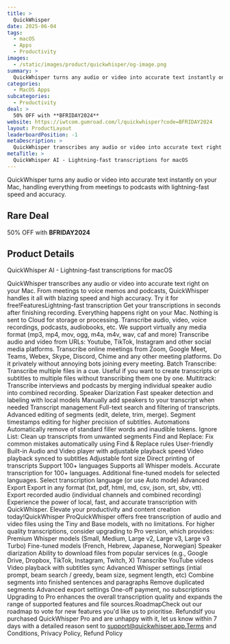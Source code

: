 ```yaml
---
title: >
  QuickWhisper
date: 2025-06-04
tags:
  - macOS
  - Apps
  - Productivity
images:
  - /static/images/product/quickwhisper/og-image.png
summary: >
  QuickWhisper turns any audio or video into accurate text instantly on your Mac, handling everything from meetings to podcasts with lightning-fast speed and accuracy.
categories:
  - MacOS Apps
subcategories:
  - Productivity
deal: >
  50% OFF with **BFRIDAY2024**
website: https://iwtcom.gumroad.com/l/quickwhisper?code=BFRIDAY2024
layout: ProductLayout
leaderboardPosition: -1
metaDescription: >
  QuickWhisper transcribes any audio or video into accurate text right on your Mac. From meetings to voice memos and podcasts, QuickWhisper handles it all with blazing speed and high accuracy. Try it for free!FeaturesLightning-fast transcription Get your transcriptions in seconds after finishing recording. Everything happens right on your Mac. Nothing is sent to Cloud for storage or processing. Transcribe audio, video, voice recordings, podcasts, audiobooks, etc. We support virtually any media format (mp3, mp4, mov, ogg, m4a, m4v, wav, caf and more) Transcribe audio and video from URLs: Youtube, TikTok, Instagram and other social media platforms. Transcribe online meetings from Zoom, Google Meet, Teams, Webex, Skype, Discord, Chime and any other meeting platforms. Do it privately without annoying bots joining every meeting. Batch Transcribe: Transcribe multiple files in a cue. Useful if you want to create transcripts or subtitles to multiple files without transcribing them one by one. Multitrack: Transcribe interviews and podcasts by merging individual speaker audio into combined recording. Speaker Diarization Fast speaker detection and labeling with local models Manually add speakers to your transcript when needed Transcript management Full-text search and filtering of transcripts. Advanced editing of segments (edit, delete, trim, merge). Segment timestamps editing for higher precision of subtitles. Automations Automatically remove of standard filler words and inaudible tokens. Ignore List: Clean up transcripts from unwanted segments Find and Replace: Fix common mistakes automatically using Find &amp; Replace rules User-friendly Built-in Audio and Video player with adjustable playback speed Video playback synced to subtitles Adjustable font size Direct printing of transcripts Support 100+ languages Supports all Whisper models. Accurate transcription for 100+ languages. Additional fine-tuned models for selected languages. Select transcription language (or use Auto mode) Advanced Export Export in any format (txt, pdf, html, md, csv, json, srt, sbv, vtt). Export recorded audio (individual channels and combined recording) Experience the power of local, fast, and accurate transcription with QuickWhisper. Elevate your productivity and content creation today!QuickWhisper ProQuickWhisper offers free transcription of audio and video files using the Tiny and Base models, with no limitations. For higher quality transcriptions, consider upgrading to Pro version, which provides: Premium Whisper models (Small, Medium, Large v2, Large v3, Large v3 Turbo) Fine-tuned models (French, Hebrew, Japanese, Norwegian) Speaker diarization Ability to download files from popular services (e.g., Google Drive, Dropbox, TikTok, Instagram, Twitch, X) Transcribe YouTube videos Video playback with subtitles sync Advanced Whisper settings (intial prompt, beam search / greedy, beam size, segment length, etc) Combine segments into finished sentences and paragraphs Remove duplicated segments Advanced export settings One-off payment, no subscriptions Upgrading to Pro enhances the overall transcription quality and expands the range of supported features and file sources.RoadmapCheck out our roadmap to vote for new features you'd like us to prioritise. RefundsIf you purchased QuickWhisper Pro and are unhappy with it, let us know within 7 days with a detailed reason sent to support@quickwhisper.app.Terms and Conditions, Privacy Policy, Refund Policy
metaTitle: >
  QuickWhisper AI - Lightning-fast transcriptions for macOS
---
```

QuickWhisper turns any audio or video into accurate text instantly on your Mac, handling everything from meetings to podcasts with lightning-fast speed and accuracy.

## Rare Deal

50% OFF with **BFRIDAY2024**

## Product Details

QuickWhisper AI - Lightning-fast transcriptions for macOS

QuickWhisper transcribes any audio or video into accurate text right on your Mac. From meetings to voice memos and podcasts, QuickWhisper handles it all with blazing speed and high accuracy. Try it for free!FeaturesLightning-fast transcription Get your transcriptions in seconds after finishing recording. Everything happens right on your Mac. Nothing is sent to Cloud for storage or processing. Transcribe audio, video, voice recordings, podcasts, audiobooks, etc. We support virtually any media format (mp3, mp4, mov, ogg, m4a, m4v, wav, caf and more) Transcribe audio and video from URLs: Youtube, TikTok, Instagram and other social media platforms. Transcribe online meetings from Zoom, Google Meet, Teams, Webex, Skype, Discord, Chime and any other meeting platforms. Do it privately without annoying bots joining every meeting. Batch Transcribe: Transcribe multiple files in a cue. Useful if you want to create transcripts or subtitles to multiple files without transcribing them one by one. Multitrack: Transcribe interviews and podcasts by merging individual speaker audio into combined recording. Speaker Diarization Fast speaker detection and labeling with local models Manually add speakers to your transcript when needed Transcript management Full-text search and filtering of transcripts. Advanced editing of segments (edit, delete, trim, merge). Segment timestamps editing for higher precision of subtitles. Automations Automatically remove of standard filler words and inaudible tokens. Ignore List: Clean up transcripts from unwanted segments Find and Replace: Fix common mistakes automatically using Find &amp; Replace rules User-friendly Built-in Audio and Video player with adjustable playback speed Video playback synced to subtitles Adjustable font size Direct printing of transcripts Support 100+ languages Supports all Whisper models. Accurate transcription for 100+ languages. Additional fine-tuned models for selected languages. Select transcription language (or use Auto mode) Advanced Export Export in any format (txt, pdf, html, md, csv, json, srt, sbv, vtt). Export recorded audio (individual channels and combined recording) Experience the power of local, fast, and accurate transcription with QuickWhisper. Elevate your productivity and content creation today!QuickWhisper ProQuickWhisper offers free transcription of audio and video files using the Tiny and Base models, with no limitations. For higher quality transcriptions, consider upgrading to Pro version, which provides: Premium Whisper models (Small, Medium, Large v2, Large v3, Large v3 Turbo) Fine-tuned models (French, Hebrew, Japanese, Norwegian) Speaker diarization Ability to download files from popular services (e.g., Google Drive, Dropbox, TikTok, Instagram, Twitch, X) Transcribe YouTube videos Video playback with subtitles sync Advanced Whisper settings (intial prompt, beam search / greedy, beam size, segment length, etc) Combine segments into finished sentences and paragraphs Remove duplicated segments Advanced export settings One-off payment, no subscriptions Upgrading to Pro enhances the overall transcription quality and expands the range of supported features and file sources.RoadmapCheck out our roadmap to vote for new features you'd like us to prioritise. RefundsIf you purchased QuickWhisper Pro and are unhappy with it, let us know within 7 days with a detailed reason sent to support@quickwhisper.app.Terms and Conditions, Privacy Policy, Refund Policy
